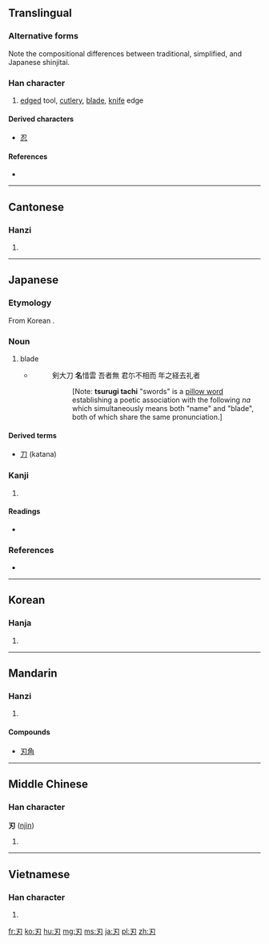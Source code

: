 {{also|刄}}
==Translingual==
{{ja-forms|刃|刃|刃}}
===Alternative forms===
Note the compositional differences between traditional, simplified, and Japanese shinjitai.

===Han character===
{{Han char|rn=18|rad=刀|as=01|sn=3|four=1742<sub>0</sub>|canj=尸竹戈 (SHI)}}

# [[edge]]d tool, [[cutlery]], [[blade]], [[knife]] edge

====Derived characters====
* [[忍]]

====References====
* {{Han ref|kx=0136.020|dkj=01850|dj=0304.070|hdz=10320.030|uh=5203|ud=20995|bh=A462|bd=42082}}

----

==Cantonese==

===Hanzi===
{{yue-hanzi|jyut=|y=yan6}}

# {{defn|lang=yue|sort=刀01}}

----

==Japanese==

===Etymology===

From Korean {{term|날#Etymology 2|nal|blade}}.

===Noun===
{{ja-noun|k|hira=な|rom=na}}

# blade
#* {{RQ:Man'yōshū|4|616}}
#*: 剣大刀 '''名'''惜雲 吾者無 君尓不相而 年之経去礼者
#*:: [Note: '''tsurugi tachi''' "swords" is a [[w:Makurakotoba|pillow word]] establishing a poetic association with the following ''na'' which simultaneously means both "name" and "blade", both of which share the same pronunciation.]

====Derived terms====

* [[刀]] (katana)

===Kanji===
{{ja-kanji|grade=c|rs=刀01}}

# {{defn|lang=ja|sort=刀01}}

====Readings====
* {{ja-readings|on=[[じん]] (jin)|kun=[[は]] (ha), [[やいば]] (yaiba), [[きる]] (kiru)}}

===References===
* {{R:Man'yōshū 1}}

----

==Korean==

===Hanja===
{{ko-hanja|hangeul=인|rv=in|mr=in}}

# {{defn|lang=ko|sort=刀01}}

----

==Mandarin==

===Hanzi===
{{cmn-hanzi|pin=[[rèn]] ([[ren4]])|wg=jen<sup>4</sup>}}

# {{defn|lang=cmn|sort=刀01}}

====Compounds====
* [[刃角]]

----

==Middle Chinese==

===Han character===
'''刃''' ([[njìn]])

# {{defn|lang=zhx-mid|sort=刀01}}

----

==Vietnamese==

===Han character===
{{vi-hantu|[[nhận]], [[nhẫn]], [[nhấn]]|rs=刀01}}

# {{defn|lang=vi|sort=刀01}}

[[fr:刃]]
[[ko:刃]]
[[hu:刃]]
[[mg:刃]]
[[ms:刃]]
[[ja:刃]]
[[pl:刃]]
[[zh:刃]]